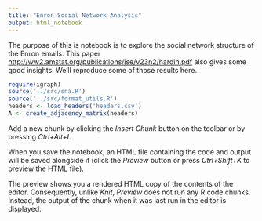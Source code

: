 ```yaml
---
title: "Enron Social Network Analysis"
output: html_notebook
---
```


The purpose of this is notebook is to explore the social network structure of the Enron emails.  This paper [http://ww2.amstat.org/publications/jse/v23n2/hardin.pdf](Network Analysis with the Enron Email Corpus) also gives some good insights.  We'll reproduce some of those results here. 

```r
require(igraph)
source('../src/sna.R')
source('../src/format_utils.R')
headers <- load_headers('headers.csv')
A <- create_adjacency_matrix(headers)
```

Add a new chunk by clicking the *Insert Chunk* button on the toolbar or by pressing *Ctrl+Alt+I*.

When you save the notebook, an HTML file containing the code and output will be saved alongside it (click the *Preview* button or press *Ctrl+Shift+K* to preview the HTML file).

The preview shows you a rendered HTML copy of the contents of the editor. Consequently, unlike *Knit*, *Preview* does not run any R code chunks. Instead, the output of the chunk when it was last run in the editor is displayed.
